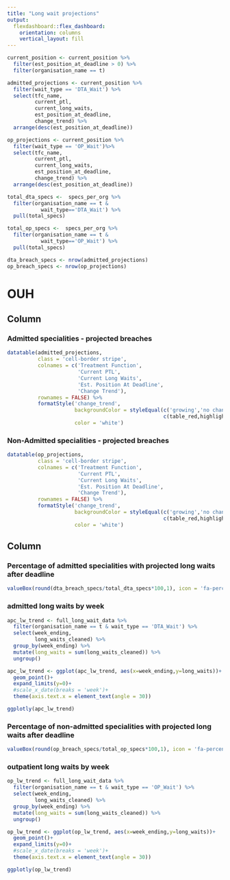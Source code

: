 ```yaml
---
title: "Long wait projections"
output: 
  flexdashboard::flex_dashboard:
    orientation: columns
    vertical_layout: fill
---
```


```r

current_position <- current_position %>% 
  filter(est_position_at_deadline > 0) %>% 
  filter(organisation_name == t)

admitted_projections <- current_position %>% 
  filter(wait_type == 'DTA_Wait') %>% 
  select(tfc_name, 
         current_ptl,
         current_long_waits,
         est_position_at_deadline,
         change_trend) %>% 
  arrange(desc(est_position_at_deadline))

op_projections <- current_position %>% 
  filter(wait_type == 'OP_Wait')%>% 
  select(tfc_name,
         current_ptl,
         current_long_waits,
         est_position_at_deadline,
         change_trend) %>% 
  arrange(desc(est_position_at_deadline))

total_dta_specs <-  specs_per_org %>% 
  filter(organisation_name == t &
           wait_type=='DTA_Wait') %>% 
  pull(total_specs)

total_op_specs <-  specs_per_org %>% 
  filter(organisation_name == t &
           wait_type=='OP_Wait') %>% 
  pull(total_specs)

dta_breach_specs <- nrow(admitted_projections)
op_breach_specs <- nrow(op_projections)

```

# OUH 
Column {data-width=700}
-----------------------------------------------------------------------

### Admitted specialities - projected breaches

```r
datatable(admitted_projections,
          class = 'cell-border stripe',
          colnames = c('Treatment Function',
                       'Current PTL',
                       'Current Long Waits',
                       'Est. Position At Deadline',
                       'Change Trend'),
          rownames = FALSE) %>% 
          formatStyle('change_trend',
                      backgroundColor = styleEqual(c('growing','no change','reducing'),
                                                   c(table_red,highlight,table_green)),
                      color = 'white')
```

### Non-Admitted specialities - projected breaches

```r
datatable(op_projections,
          class = 'cell-border stripe',
          colnames = c('Treatment Function',
                       'Current PTL',
                       'Current Long Waits',
                       'Est. Position At Deadline',
                       'Change Trend'),
          rownames = FALSE) %>% 
          formatStyle('change_trend',
                      backgroundColor = styleEqual(c('growing','no change','reducing'),
                                                   c(table_red,highlight,table_green)),
                      color = 'white')

```

Column {data-width=300}
-----------------------------------------------------------------------

### Percentage of admitted specialities with projected long waits after deadline 

```r

valueBox(round(dta_breach_specs/total_dta_specs*100,1), icon = 'fa-percent')

```

### admitted long waits by week 

``` r
apc_lw_trend <- full_long_wait_data %>% 
  filter(organisation_name == t & wait_type == 'DTA_Wait') %>% 
  select(week_ending,
         long_waits_cleaned) %>% 
  group_by(week_ending) %>% 
  mutate(long_waits = sum(long_waits_cleaned)) %>% 
  ungroup()

apc_lw_trend <- ggplot(apc_lw_trend, aes(x=week_ending,y=long_waits))+
  geom_point()+
  expand_limits(y=0)+
  #scale_x_date(breaks = 'week')+
  theme(axis.text.x = element_text(angle = 30))

ggplotly(apc_lw_trend)


```


### Percentage of non-admitted specialities with projected long waits after deadline 

```r

valueBox(round(op_breach_specs/total_op_specs*100,1), icon = 'fa-percent')

```

### outpatient long waits by week

``` r
op_lw_trend <- full_long_wait_data %>% 
  filter(organisation_name == t & wait_type == 'OP_Wait') %>% 
  select(week_ending,
         long_waits_cleaned) %>% 
  group_by(week_ending) %>% 
  mutate(long_waits = sum(long_waits_cleaned)) %>% 
  ungroup() 

op_lw_trend <- ggplot(op_lw_trend, aes(x=week_ending,y=long_waits))+
  geom_point()+
  expand_limits(y=0)+
  #scale_x_date(breaks = 'week')+
  theme(axis.text.x = element_text(angle = 30))

ggplotly(op_lw_trend)
```






